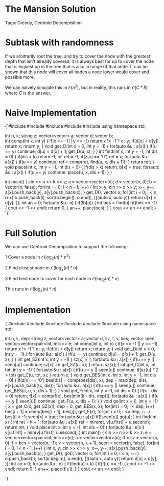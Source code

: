 


<Sidebar moduleName={moduleName} /> 

# The Mansion Solution

Tags: Greedy, Centroid Decompisition

# Subtask with randomness

If we arbitrarily root the tree, and try to cover the node with the greatest depth that isn't already covered, 
it is always best for up to cover the node that is highest up in the tree that is also in range of that node. 
It can be shown that this node will cover all nodes a node lower would cover and possible more. 

We can naively simulate this in $\mathcal{O}(n^2)$, but in reality, this runs in $\mathcal{O}(C * R)$
where $C$ is the answer. 

# Naive Implementation

<div style={{ transform: 'translateX(150px)' }}>
  <SyntaxHighlighter language="cpp" style={okaidia}>
{`#include <cmath>
#include <cstdio>
#include <vector>
#include <algorithm>
#include <map>
using namespace std;

int n, k; 
string z; 
vector<vector<int>> a; 
vector<int> d;
vector<bool> b;  
int comp(int x, int y) {
    if(x == -1 || y == -1) return x != -1 ? x : y; 
    if(d[x] < d[y]) return x; 
    return y; 
}
void get_D(int x = 0, int y = -1) {
    for(auto &u : a[x]) {
        if(u == y) continue; 
        d[u] = d[x] + 1; 
        get_D(u, x); 
    }
}
int find(int x, int y = -1, int dis = 0) {
    if(dis > k) return -1; 
    int ret = -1; 
    if(z[x] == '0') ret = x; 
    for(auto &u : a[x]) {
        if(u == y) continue; 
        ret = comp(ret, find(u, x, dis + 1)); 
    }
    return ret; 
}
void place(int x, int y = -1, int dis = 0) {
    if(dis > k) return; 
    b[x] = true; 
    for(auto &u : a[x]) {
        if(u == y) continue; 
        place(u, x, dis + 1); 
    }
}


int main() {
    cin >> n >> k >> z; 
    a = vector<vector<int>>(n); 
    d = vector<int>(n, 0); 
    b = vector<bool>(n, false); 
    for(int i = 0; i < n - 1; i++) {
        int x, y; 
        cin >> x >> y;
        x--, y--; 
        a[x].push_back(y), a[y].push_back(x); 
    }
    get_D(); 
    vector<int> o; 
    for(int i = 0; i < n; i++) o.push_back(i); 
    sort(o.begin(), o.end(), [](auto x, auto y){ return d[x] > d[y]; }); 
    int an = 0;
    for(auto &u : o) {
        if(!b[u]) {
            int bes = find(u); 
            if(bes == -1) { cout << -1 << endl; return 0; }
            an++; 
            place(bes); 
        }
    }
    cout << an << endl;
}
`}
  </SyntaxHighlighter>
</div>

# Full Solution 

We can use Centroid Decompisition to support the following: 

$1$ Cover a node in $\mathcal{O}(\log_2(n)*n^2)$

$2$ Find closest node in $\mathcal{O}(\log_2(n)*n)$

$3$ Find best node to cover for each node in $\mathcal{O}(\log_2(n)*n)$

This runs in $\mathcal{O}(\log_2(n)*n)$

# Implementation

<div style={{ transform: 'translateX(150px)' }}>
  <SyntaxHighlighter language="cpp" style={okaidia}>
{`#include <cmath>
#include <cstdio>
#include <vector>
#include <iostream> 
#include <algorithm>
#include <map>
using namespace std;

int n, k, dep; 
string z; 
vector<vector<int>> a; 
vector<int> d, sz, f, v, bes;
vector<bool> seen; 
vector<vector<pair<int, int>>> e; 
int comp(int x, int y) {
    if(x == -1 || y == -1) return x != -1 ? x : y; 
    if(d[x] < d[y]) return x; 
    return y; 
}
void get_D(int x = 0, int y = -1) {
    for(auto &u : a[x]) {
        if(u == y) continue; 
        d[u] = d[x] + 1; 
        get_D(u, x); 
    }
}
int get_SZ(int x, int y = -1) {
    sz[x] = 1; 
    for(auto &u : a[x]) {
        if(u == y || seen[u]) continue; 
        sz[x] += get_SZ(u, x); 
    }
    return sz[x]; 
}
int get_C(int x, int tot, int y = -1) {
    for(auto &u : a[x]) {
        if(u == y || seen[u]) continue; 
        if(sz[u] * 2 > tot) get_C(u, tot, x); 
    }
    return x; 
}
void get_BES(int c, int x, int y = -1, int dis = 0) {
    if(z[x] == '0') bes[dis] = comp(bes[dis], x); 
    dep = max(dep, dis); 
    e[x].push_back({c, dis}); 
    for(auto &u : a[x]) {
        if(u == y || seen[u]) continue; 
        get_BES(c, u, x, dis + 1); 
    }
}
void get_F(int x, int y = -1, int dis = 0) {
    if(k - dis < 0) return; 
    f[x] = comp(f[x], bes[min(k - dis, dep)]); 
    for(auto &u : a[x]) {
        if(u == y || seen[u]) continue; 
        get_F(u, x, dis + 1); 
    }
}
void go(int x = 0, int y = -1) {
    x = get_C(x, get_SZ(x)); 
    dep = 0; 
    get_BES(x, x); 
    for(int i = 0; i < dep; i++) bes[i + 1] = comp(bes[i + 1], bes[i]); 
    get_F(x); 
    for(int i = 0; i <= dep; i++) bes[i] = -1; 
    seen[x] = true; 
    for(auto &u : a[x]) if(!seen[u]) go(u); 
}
int find(int x) {
    int ret = k + 1; 
    for(auto &u : e[x]) ret = min(ret, v[u.first] + u.second); 
    return ret; 
}
void place(int x, int y = -1, int dis = 0) {
    for(auto &u : e[x]) v[u.first] = min(v[u.first], u.second); 
}
int main() {
    cin >> n >> k >> z; 
    e = vector<vector<pair<int, int>>>(n); 
    a = vector<vector<int>>(n); 
    d = sz = vector<int>(n, 0); 
    f = bes = vector<int>(n, -1); 
    v = vector<int>(n, k + 1); 
    seen = vector<bool>(n, false); 
    for(int i = 0; i < n - 1; i++) {
        int x, y; 
        cin >> x >> y;
        x--, y--; 
        a[x].push_back(y), a[y].push_back(x); 
    }
    get_D(); 
    go(); 
    vector<int> o; 
    for(int i = 0; i < n; i++) o.push_back(i); 
    sort(o.begin(), o.end(), [](auto x, auto y){ return d[x] > d[y]; });
    int an = 0;
    for(auto &u : o) {
        if(find(u) > k) {
            if(f[u] == -1) { cout << -1 << endl; return 0; }
            an++; 
            place(f[u]); 
        }
    }
    cout << an << endl;
}


`}
  </SyntaxHighlighter>
</div>

